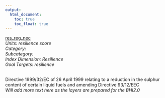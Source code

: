 ```yaml
---
output:
  html_document:
    toc: true
    toc_float: true
---
```


[res_reg_nec](https://github.com/OHI-Science/bhi/blob/master/baltic/layers/res_reg_nec_bhi2015.csv)\
*Units: resilience score*\
*Category:*\
*Subcategory:*\
*Index Dimension: Resilience*\
*Goal Targets: resilience*\
<br>

Directive 1999/32/EC of 26 April 1999 relating to a reduction in the sulphur content of certain liquid fuels and amending Directive 93/12/EEC\
*Will add more text here as the layers are prepared for the BHI2.0*



<br>

